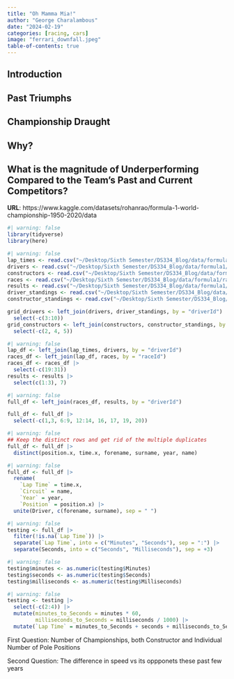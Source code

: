 ```yaml
---
title: "Oh Mamma Mia!"
author: "George Charalambous"
date: "2024-02-19"
categories: [racing, cars]
image: "ferrari_downfall.jpeg"
table-of-contents: true
---
```


## Introduction



## Past Triumphs



## Championship Draught



## Why?



## What is the magnitude of Underperforming Compared to the Team's Past and Current Competitors?



__URL__: https://www.kaggle.com/datasets/rohanrao/formula-1-world-championship-1950-2020/data

```r
#| warning: false
library(tidyverse)
library(here)
```

```r
#| warning: false
lap_times <- read.csv("~/Desktop/Sixth Semester/DS334_Blog/data/formula1/lap_times.csv")
drivers <- read.csv("~/Desktop/Sixth Semester/DS334_Blog/data/formula1/drivers.csv")
constructors <- read.csv("~/Desktop/Sixth Semester/DS334_Blog/data/formula1/constructors.csv")
races <- read.csv("~/Desktop/Sixth Semester/DS334_Blog/data/formula1/races.csv")
results <- read.csv("~/Desktop/Sixth Semester/DS334_Blog/data/formula1/results.csv")
driver_standings <- read.csv("~/Desktop/Sixth Semester/DS334_Blog/data/formula1/driver_standings.csv")
constructor_standings <- read.csv("~/Desktop/Sixth Semester/DS334_Blog/data/formula1/constructor_standings.csv")
```

```r
grid_drivers <- left_join(drivers, driver_standings, by = "driverId") |>
  select(-c(3:10))
grid_constructors <- left_join(constructors, constructor_standings, by = "constructorId") |>
  select(-c(2, 4, 5))
```

```r
#| warning: false
lap_df <- left_join(lap_times, drivers, by = "driverId")
races_df <- left_join(lap_df, races, by = "raceId")
races_df <- races_df |>
  select(-c(19:31))
results <- results |>
  select(c(1:3), 7)
```

```r
#| warning: false
full_df <- left_join(races_df, results, by = "driverId")
```

```r
full_df <- full_df |>
  select(-c(1,3, 6:9, 12:14, 16, 17, 19, 20))
```

```r
#| warning: false
## Keep the distinct rows and get rid of the multiple duplicates
full_df <- full_df |>
  distinct(position.x, time.x, forename, surname, year, name)
```

```r
#| warning: false
full_df <- full_df |>
  rename(
    `Lap Time` = time.x, 
    `Circuit` = name, 
    `Year` = year, 
    `Position` = position.x) |>
  unite(Driver, c(forename, surname), sep = " ")
```

```r
#| warning: false
testing <- full_df |>
  filter(!is.na(`Lap Time`)) |>
  separate(`Lap Time`, into = c("Minutes", "Seconds"), sep = ":") |>
  separate(Seconds, into = c("Seconds", "Milliseconds"), sep = +3)
```

```r
#| warning: false
testing$minutes <- as.numeric(testing$Minutes)
testing$seconds <- as.numeric(testing$Seconds)
testing$milliseconds <- as.numeric(testing$Milliseconds)
```

```r
#| warning: false
testing <- testing |>
  select(-c(2:4)) |>
  mutate(minutes_to_Seconds = minutes * 60, 
         milliseconds_to_Seconds = milliseconds / 1000) |>
  mutate(`Lap Time` = minutes_to_Seconds + seconds + milliseconds_to_Seconds)
```

First Question: Number of Championships, both Constructor and Individual
                Number of Pole Positions

Second Question: The difference in speed vs its oppponets these past few years

